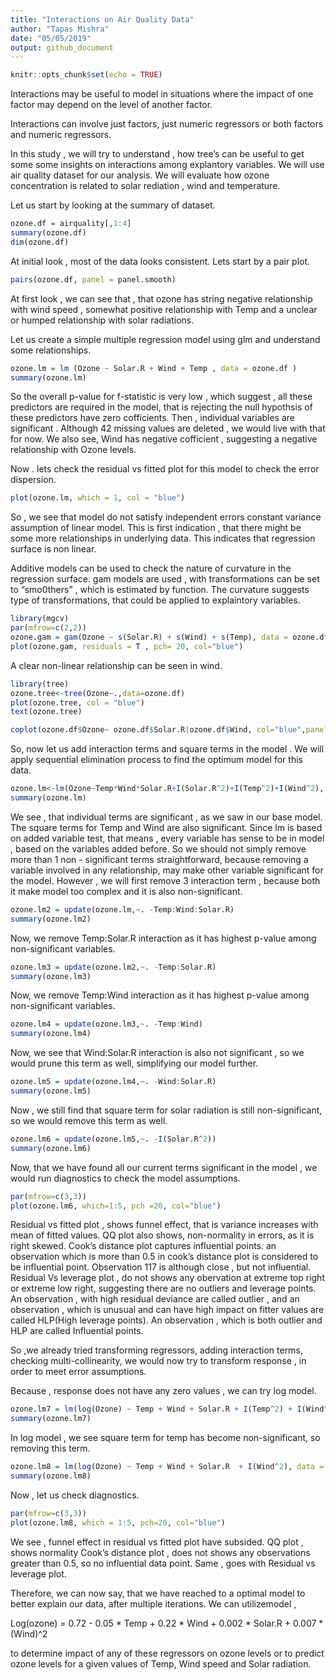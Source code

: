 ```yaml
---
title: "Interactions on Air Quality Data"
author: "Tapas Mishra"
date: "05/05/2019"
output: github_document
---
```


```r
knitr::opts_chunk$set(echo = TRUE)
```

Interactions may be useful to model in situations where the impact of one factor may depend on the level of another factor.

Interactions can involve just factors, just numeric regressors or both factors and numeric regressors.

In this study , we will try to understand , how tree's can be useful to get some some insights on interactions among explantory variables. We will use air quality dataset for our analysis. We will evaluate how ozone concentration is related to solar rediation , wind and temperature.

Let us start by looking at the summary of dataset.
```r
ozone.df = airquality[,1:4]
summary(ozone.df)
dim(ozone.df)
```
At initial look , most of the data looks consistent. Lets start by a pair plot.


```r
pairs(ozone.df, panel = panel.smooth)
```

At first look , we can see that , that ozone has string negative relationship with wind speed , somewhat positive relationship with Temp and a unclear or humped relationship with solar radiations.

Let us create a simple multiple regression model using glm and understand some relationships.

```r
ozone.lm = lm (Ozone ~ Solar.R + Wind + Temp , data = ozone.df )
summary(ozone.lm)
```

So the overall p-value for f-statistic is very low , which suggest , all these predictors are required in the model, that is rejecting the null hypothsis of these predictors have zero cofficients. 
Then , individual variables are significant . Although 42 missing values are deleted , we would live with that for now.
We also see, Wind has negative cofficient , suggesting a negative relationship with Ozone levels.

Now . lets check the residual vs fitted plot for this model to check the error dispersion.
```r
plot(ozone.lm, which = 1, col = "blue")
```

So , we see that model do not satisfy independent errors constant variance assumption of linear model. This is first indication , that there might be some more relationships in underlying data. This indicates that regression surface is non linear.

Additive models can be used to check the nature of curvature in the regression surface. gam models are used , with transformations can be set to "smo0thers" , which is estimated by function. The curvature suggests type of transformations, that could be applied to explaintory variables.

```r
library(mgcv)
par(mfrow=c(2,2)) 
ozone.gam = gam(Ozone ~ s(Solar.R) + s(Wind) + s(Temp), data = ozone.df)
plot(ozone.gam, residuals = T , pch= 20, col="blue")


```

A clear non-linear relationship can be seen in wind.


```r
library(tree)
ozone.tree<-tree(Ozone~.,data=ozone.df) 
plot(ozone.tree, col = "blue") 
text(ozone.tree) 
```



```r


coplot(ozone.df$Ozone~ ozone.df$Solar.R|ozone.df$Wind, col="blue",panel=panel.smooth, row=1)

```


So, now let us add interaction terms and square terms in the model . We will apply sequential elimination process to find the optimum model for this data.

```r
ozone.lm<-lm(Ozone~Temp*Wind*Solar.R+I(Solar.R^2)+I(Temp^2)+I(Wind^2), data = ozone.df)
summary(ozone.lm) 
```

We see , that individual terms are significant , as we saw in our base model. The square terms for Temp and Wind are also significant. Since lm is based on added variable test, that means , every variable has sense to be in model , based on the variables added before. So we should not simply remove more than 1 non - significant terms straightforward, because removing a variable involved in any relationship, may make other variable significant for the model. However , we will first remove 3 interaction term , because both it make model too complex and it is also non-significant.

```r
ozone.lm2 = update(ozone.lm,~. -Temp:Wind:Solar.R) 
summary(ozone.lm2)
```

Now, we remove Temp:Solar.R interaction as it has highest p-value among non-significant variables.

```r
ozone.lm3 = update(ozone.lm2,~. -Temp:Solar.R) 
summary(ozone.lm3)
```

Now, we remove Temp:Wind interaction as it has highest p-value among non-significant variables.


```r
ozone.lm4 = update(ozone.lm3,~. -Temp:Wind) 
summary(ozone.lm4)
```

Now, we see that Wind:Solar.R interaction is also not significant , so we would prune this term as well, simplifying our model further.

```r
ozone.lm5 = update(ozone.lm4,~. -Wind:Solar.R) 
summary(ozone.lm5)
```

Now , we still find that square term for solar radiation is still non-significant, so we would remove this term as well.
```r
ozone.lm6 = update(ozone.lm5,~. -I(Solar.R^2)) 
summary(ozone.lm6)
```

Now, that we have found all our current terms significant in the model , we would run diagnostics to check the model assumptions.
```r
par(mfrow=c(3,3))
plot(ozone.lm6, which=1:5, pch =20, col="blue")
```
Residual vs fitted plot , shows funnel effect, that is variance increases with mean of fitted values. QQ plot also shows, non-normality in errors, as it is right skewed. Cook's distance plot captures influential points. an observation which is more than 0.5 in cook's distance plot is considered to be influential point. Observation 117 is although close , but not influential. Residual Vs leverage plot , do not shows any obervation at extreme top right or extreme low right, suggesting there are no outliers and leverage points. An observation , with high residual deviance are called outlier , and an observation , which is unusual and can have high impact on fitter values are called HLP(High leverage points). An observation , which is both outlier and HLP are called Influential points.

So ,we already tried transforming regressors, adding interaction terms, checking multi-collinearity,  we would now try to transform response , in order to meet error assumptions.

Because , response does not have any zero values , we can try log model.

```r
ozone.lm7 = lm(log(Ozone) ~ Temp + Wind + Solar.R + I(Temp^2) + I(Wind^2), data = ozone.df)
summary(ozone.lm7) 

```
In log model , we see square term for temp has become non-significant, so removing this term.


```r
ozone.lm8 = lm(log(Ozone) ~ Temp + Wind + Solar.R  + I(Wind^2), data = ozone.df)
summary(ozone.lm8)
```

Now , let us check diagnostics.

```r
par(mfrow=c(3,3)) 
plot(ozone.lm8, which = 1:5, pch=20, col="blue")
```

We see , funnel effect in residual vs fitted plot have subsided.
QQ plot , shows normality 
Cook's distance plot , does not shows any observations greater than 0.5, so no influential data point.
Same , goes with Residual vs leverage plot.

Therefore, we can now say, that we have reached to a optimal model to better explain our data, after multiple iterations.
We can utilizemodel , 

Log(ozone) = 0.72 - 0.05 * Temp + 0.22 * Wind + 0.002 * Solar.R + 0.007 * (Wind)^2

to determine impact of any of these regressors on ozone levels or to predict ozone levels for a given values of Temp, Wind speed and Solar radiation.
